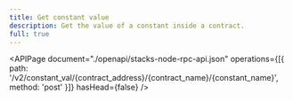 ```yaml
---
title: Get constant value
description: Get the value of a constant inside a contract.
full: true
---
```


<APIPage
  document="./openapi/stacks-node-rpc-api.json"
  operations={[{ path: '/v2/constant_val/{contract_address}/{contract_name}/{constant_name}', method: 'post' }]}
  hasHead={false}
/>